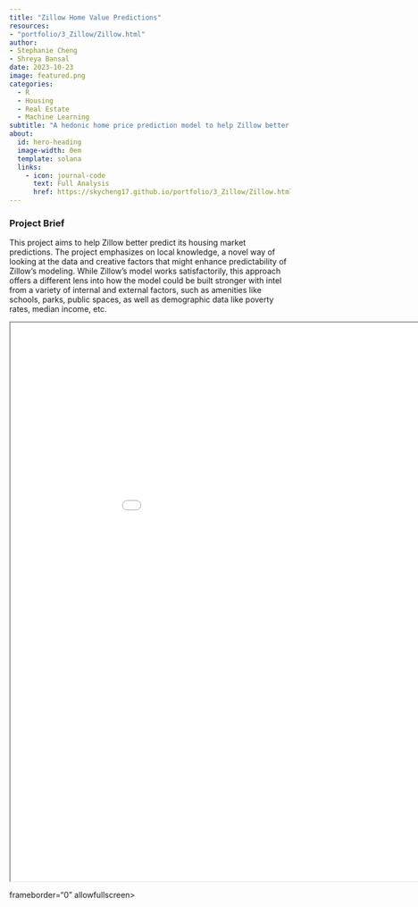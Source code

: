 ```yaml
---
title: "Zillow Home Value Predictions"
resources: 
- "portfolio/3_Zillow/Zillow.html"
author: 
- Stephanie Cheng
- Shreya Bansal
date: 2023-10-23
image: featured.png
categories:
  - R
  - Housing
  - Real Estate
  - Machine Learning
subtitle: "A hedonic home price prediction model to help Zillow better predict housing value"
about:
  id: hero-heading
  image-width: 0em
  template: solana
  links:
    - icon: journal-code
      text: Full Analysis
      href: https://skycheng17.github.io/portfolio/3_Zillow/Zillow.html  
---
```


### Project Brief

This project aims to help Zillow better predict its housing market predictions. The project emphasizes on local knowledge, a novel way of looking at the data and creative factors that might enhance predictability of Zillow’s modeling. While Zillow's model works satisfactorily, this approach offers a different lens into how the model could be built stronger with intel from a variety of internal and external factors, such as amenities like schools, parks, public spaces, as well as demographic data like poverty rates, median income, etc.

<iframe src="Zillow.html" width="1000" height="1000">
  <p>Hi SOF</p>
</iframe>



frameborder="0" allowfullscreen>
